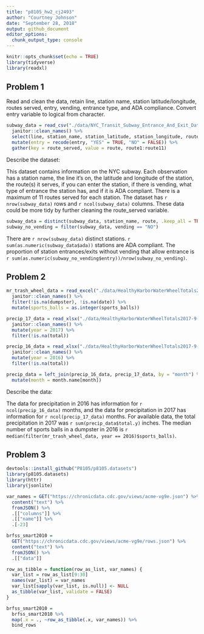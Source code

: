 ```yaml
---
title: "p8105_hw2_cj2493"
author: "Courtney Johnson"
date: "September 28, 2018"
output: github_document
editor_options: 
  chunk_output_type: console
---
```


```r
knitr::opts_chunk$set(echo = TRUE)
library(tidyverse)
library(readxl)
```

## Problem 1

Read and clean the data, retain line, station name, station latitude/longitude, routes served, entry, vending, entrance type, and ADA compliance. Convert entry variable to logical from character.

```r
subway_data = read_csv("./data/NYC_Transit_Subway_Entrance_And_Exit_Data.csv") %>%
  janitor::clean_names() %>%
  select(line, station_name, station_latitude, station_longitude, route1, route2, route3, route4, route5, route6, route7, route8, route9, route10, route11, entry, vending, entrance_type, ada) %>%
  mutate(entry = recode(entry, "YES" = TRUE, "NO" = FALSE)) %>%
  gather(key = route_served, value = route, route1:route11)
```

Describe the dataset:

This dataset contains information on the NYC subway. Each observation has a station name, the line it's on, the latitude and longitude of the station, the route(s) it serves, if you can enter the station, if there is vending, what type of entrance the station has, and if it is ADA compliant. There is a maximum of 11 routes served for each station. The dataset has `r nrow(subway_data)` rows and `r ncol(subway_data)` columns. These data could be more tidy by further cleaning the route_served variable. 


```r
subway_data = distinct(subway_data, station_name, route, .keep_all = TRUE)
subway_no_vending = filter(subway_data, vending == "NO")
```

There are `r nrow(subway_data)` distinct stations. `r sum(as.numeric(subway_data$ada))` stations are ADA compliant. The proportion of station entrances/exits without vending that allow entrance is `r sum(as.numeric(subway_no_vending$entry))/nrow(subway_no_vending)`.


## Problem 2

```r
mr_trash_wheel_data = read_excel("./data/HealthyHarborWaterWheelTotals2017-9-26.xlsx", sheet = "Mr. Trash Wheel", range = cell_cols("A:N")) %>%
  janitor::clean_names() %>%
  filter(!is.na(dumpster), !is.na(date)) %>%
  mutate(sports_balls = as.integer(sports_balls))
```

```r
precip_17_data = read_xlsx("./data/HealthyHarborWaterWheelTotals2017-9-26.xlsx", sheet  = "2017 Precipitation", range = "A2:B14", col_names = TRUE) %>%
  janitor::clean_names() %>%
  mutate(year = 2017) %>%
  filter(!is.na(total))

precip_16_data = read_xlsx("./data/HealthyHarborWaterWheelTotals2017-9-26.xlsx", sheet  = "2016 Precipitation", range = "A2:B14", col_names = TRUE) %>%
  janitor::clean_names() %>%
  mutate(year = 2016) %>%
  filter(!is.na(total))

precip_data = left_join(precip_16_data, precip_17_data, by = "month") %>%
  mutate(month = month.name[month])
```

Describe the data:

The data for precipitation in 2016 has information for `r ncol(precip_16_data)` months, and the data for precipitation in 2017 has information for `r ncol(precip_17_data)` months. For available data, the total precipitation in 2017 was `r sum(precip_data$total.y)`
 inches. The median number of sports balls in a dumpster in 2016 is `r median(filter(mr_trash_wheel_data, year == 2016)$sports_balls)`.
 
## Problem 3

```r
devtools::install_github("P8105/p8105.datasets")
library(p8105.datasets)
library(httr)
library(jsonlite)

var_names = GET("https://chronicdata.cdc.gov/views/acme-vg9e.json") %>%
  content("text") %>%
  fromJSON() %>% 
  .[["columns"]] %>% 
  .[["name"]] %>% 
  .[-23]

brfss_smart2010 = 
  GET("https://chronicdata.cdc.gov/views/acme-vg9e/rows.json") %>% 
  content("text") %>%
  fromJSON() %>% 
  .[["data"]]

row_as_tibble = function(row_as_list, var_names) {
  var_list = row_as_list[9:30]
  names(var_list) = var_names 
  var_list[sapply(var_list, is.null)] <- NULL
  as_tibble(var_list, validate = FALSE)
}

brfss_smart2010 = 
  brfss_smart2010 %>% 
  map(.x = ., ~row_as_tibble(.x, var_names)) %>% 
  bind_rows
```

